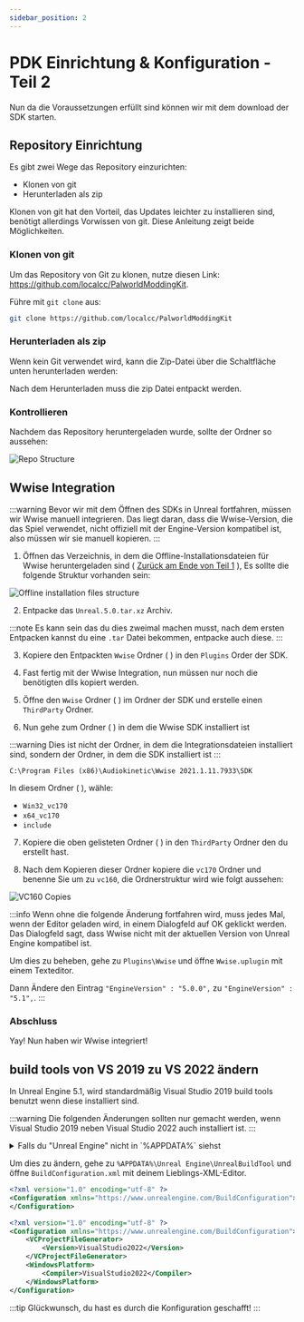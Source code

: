 ```yaml
---
sidebar_position: 2
---
```


# PDK Einrichtung & Konfiguration - Teil 2

Nun da die Voraussetzungen erfüllt sind können wir mit dem download der SDK starten.

## Repository Einrichtung

Es gibt zwei Wege das Repository einzurichten:

* Klonen von git
* Herunterladen als zip

Klonen von git hat den Vorteil, das Updates leichter zu installieren sind, benötigt allerdings Vorwissen von git. Diese Anleitung zeigt beide Möglichkeiten.

### Klonen von git

Um das Repository von Git zu klonen, nutze diesen Link: https://github.com/localcc/PalworldModdingKit.

Führe mit `git clone` aus:

```bash title="Git"
git clone https://github.com/localcc/PalworldModdingKit
```

### Herunterladen als zip

Wenn kein Git verwendet wird, kann die Zip-Datei über die Schaltfläche unten herunterladen werden:


<GitHubButton text="PDK Herunterladen" url="https://github.com/localcc/PalworldModdingKit/archive/HEAD.zip"/>

Nach dem Herunterladen muss die zip Datei entpackt werden.

### Kontrollieren

Nachdem das Repository heruntergeladen wurde, sollte der Ordner so aussehen:

![Repo Structure](./assets/RepoStructure.png)

## Wwise Integration

:::warning
Bevor wir mit dem Öffnen des SDKs in Unreal fortfahren, müssen wir Wwise manuell integrieren. Das liegt daran, dass die Wwise-Version, die das Spiel verwendet, nicht offiziell mit der Engine-Version kompatibel ist, also müssen wir sie manuell kopieren.
:::

1) Öffnen das Verzeichnis, in dem die Offline-Installationsdateien für Wwise heruntergeladen sind ( [Zurück am Ende von Teil 1](./install-part-1#finished) ), Es sollte die folgende Struktur vorhanden sein:

![Offline installation files structure](./assets/WwiseOfflineIntegrationStructure.png)

2) Entpacke das `Unreal.5.0.tar.xz` Archiv.

:::note
Es kann sein das du dies zweimal machen musst, nach dem ersten Entpacken kannst du eine `.tar` Datei bekommen, entpacke auch diese.
:::


3) Kopiere den Entpackten `Wwise` Ordner ( <FaFolder/> ) in den `Plugins` Order der SDK.

4) Fast fertig mit der Wwise Integration, nun müssen nur noch die benötigten dlls kopiert werden.

5) Öffne den `Wwise` Ordner ( <FaFolder/> ) im Ordner der SDK und erstelle einen `ThirdParty` Ordner.

6) Nun gehe zum Ordner ( <FaFolder/> ) in dem die Wwise SDK installiert ist

:::warning
Dies ist nicht der Ordner, in dem die Integrationsdateien installiert sind, sondern der Ordner, in dem die SDK installiert ist
:::

```text title="Standart Wwise SDK Pfad"
C:\Program Files (x86)\Audiokinetic\Wwise 2021.1.11.7933\SDK
```

In diesem Ordner ( <FaFolder/> ), wähle:

* `Win32_vc170`
* `x64_vc170`
* `include`

7) Kopiere die oben gelisteten Ordner ( <FaFolder/> ) in den `ThirdParty` Ordner den du erstellt hast.

8) Nach dem Kopieren dieser Ordner kopiere die `vc170` Ordner und benenne Sie um zu `vc160`, die Ordnerstruktur wird wie folgt aussehen:

![VC160 Copies](./assets/Vc160Incident.png)

:::info
Wenn ohne die folgende Änderung fortfahren wird, muss jedes Mal, wenn der Editor geladen wird, in einem Dialogfeld auf OK geklickt werden. Das Dialogfeld sagt, dass Wwise nicht mit der aktuellen Version von Unreal Engine kompatibel ist.


Um dies zu beheben, gehe zu `Plugins\Wwise` und öffne `Wwise.uplugin` mit einem Texteditor.

Dann Ändere den Eintrag `"EngineVersion" : "5.0.0",` zu `"EngineVersion" : "5.1",`.
:::

### Abschluss

Yay! Nun haben wir Wwise integriert!

## build tools von VS 2019 zu VS 2022 ändern
In Unreal Engine 5.1, wird standardmäßig Visual Studio 2019 build tools benutzt wenn diese installiert sind.

:::warning
Die folgenden Änderungen sollten nur gemacht werden, wenn Visual Studio 2019 neben Visual Studio 2022 auch installiert ist.
:::

<details>
    <summary>Falls du "Unreal Engine" nicht in `%APPDATA%` siehst</summary>
    <div>
        Wenn Sie `Unreal Engine` nicht in `%APPDATA%` sehen, bedeutet das, dass Unreal Engine noch nicht gestartet wurde.<br/>
        Gehe zu `Epic Games Launcher -> Unreal Engine -> Library 0 >` Klicke auf "Starten" bei der Unreal Engine Version die du heruntergeladen hast (5.1.x).<br/>
        ![UnrealEditorLaunchFirst](./assets/LaunchUnrealEditor.png)<br/>
        Lass es laden bis du den "Neues Projekt erstellen" Bildschirm siehst, dann kannst du mit der Anleitung fortfahren.<br/>
    </div>
</details>

Um dies zu ändern, gehe zu `%APPDATA%\Unreal Engine\UnrealBuildTool` und öffne `BuildConfiguration.xml` mit deinem Lieblings-XML-Editor.


```xml title="Standard Configuration"
<?xml version="1.0" encoding="utf-8" ?>
<Configuration xmlns="https://www.unrealengine.com/BuildConfiguration">
</Configuration>
```


```xml title="Ändere dies wie folgt:"
<?xml version="1.0" encoding="utf-8" ?>
<Configuration xmlns="https://www.unrealengine.com/BuildConfiguration">
    <VCProjectFileGenerator>
        <Version>VisualStudio2022</Version>
    </VCProjectFileGenerator>
    <WindowsPlatform>
        <Compiler>VisualStudio2022</Compiler>
    </WindowsPlatform>
</Configuration>
```

:::tip
Glückwunsch, du hast es durch die Konfiguration geschafft!
:::

